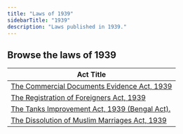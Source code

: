 ```yaml
---
title: "Laws of 1939"
sidebarTitle: "1939"
description: "Laws published in 1939."
---
```


## Browse the laws of 1939

| Act Title |
|-----------|
| [The Commercial Documents Evidence Act, 1939](/laws/act-183) |
| [The Registration of Foreigners Act, 1939](/laws/act-182) |
| [The Tanks Improvement Act, 1939 (Bengal Act).](/laws/act-181) |
| [The Dissolution of Muslim Marriages Act, 1939](/laws/act-180) |
